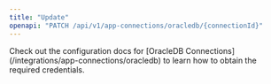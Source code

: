 ```yaml
---
title: "Update"
openapi: "PATCH /api/v1/app-connections/oracledb/{connectionId}"
---
```


<Note>
    Check out the configuration docs for [OracleDB Connections](/integrations/app-connections/oracledb) to learn how to obtain the required credentials.
</Note>
